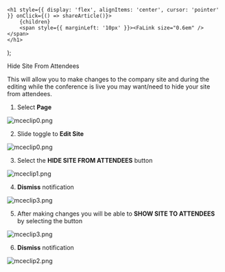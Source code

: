 

    <h1 style={{ display: 'flex', alignItems: 'center', cursor: 'pointer' }} onClick={() => shareArticle()}>
        {children} 
        <span style={{ marginLeft: '10px' }}><FaLink size="0.6em" /></span>
    </h1>
);

<ToastContainer />

<ClickableTitle>Hide Site From Attendees</ClickableTitle>




This will allow you to make changes to the company site and during the editing while the conference is live you may want/need to hide your site from attendees.


1. Select **Page** 


![mceclip0.png](../../../resources/article-images/4495179083923-Hide-Site-From-Attendees_1.png)


2. Slide toggle to **Edit Site**


![mceclip0.png](../../../resources/article-images/4495179083923-Hide-Site-From-Attendees_2.png)


3. Select the **HIDE SITE FROM ATTENDEES** button


![mceclip1.png](../../../resources/article-images/4495179083923-Hide-Site-From-Attendees_3.png)


4. **Dismiss** notification


![mceclip3.png](../../../resources/article-images/4495179083923-Hide-Site-From-Attendees_4.png)


5. After making changes you will be able to **SHOW SITE TO ATTENDEES** by selecting the button


![mceclip3.png](../../../resources/article-images/4495179083923-Hide-Site-From-Attendees_5.png)


6. **Dismiss** notification


![mceclip2.png](../../../resources/article-images/4495179083923-Hide-Site-From-Attendees_6.png)



